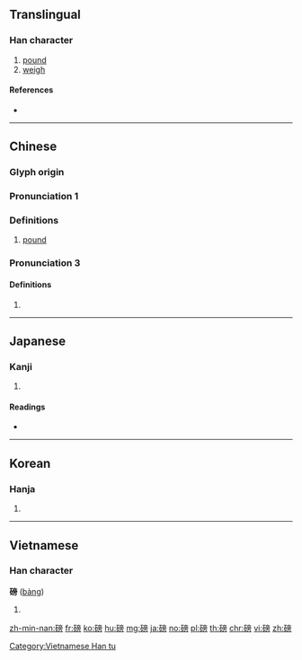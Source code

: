 {{character info/new}}
==Translingual==

===Han character===
{{Han char|rn=112|rad=石|as=10|sn=15|four=10627|canj=MRYBS}}

# [[pound]]
# [[weigh]]

====References====
* {{Han ref|kx=0834.180|dkj=24386|dj=1251.150|hdz=42449.090|uh=78C5|ud=30917|bh=BD53|bd=48467}}

----

==Chinese==
{{zh-forms}}

===Glyph origin===
{{Han etym}}

===Pronunciation 1===
{{zh-pron
|m=bàng
|c=bong6,pong4
|h=pfs=pong
|md=
|mn=pōng
|w=
|mc=y
|oc=y
|cat=n
}}

===Definitions===
{{zh-hanzi}}

# [[pound]] {{gloss|unit of mass}}

===Pronunciation 3===
{{zh-pron
|m=páng,pāng,2nb=Taiwan
|c=bong6 bok3
|h=
|mn=qz,xm,zz:pông
|ma=y
|cat=
}}

====Definitions====
{{zh-hanzi}}

# {{zh-only used in|磅礴|}}

----

==Japanese==

===Kanji===
{{ja-kanji|grade=|rs=石10}}

# {{defn|lang=ja|sort=石10}}

====Readings====
* {{ja-readings|on=[[ほう]] (hō)|kun=[[ポンド]] (pondo)|nanori=}}

----

==Korean==

===Hanja===
{{ko-hanja|hangeul=방|eumhun=|rv=bang|mr=pang|y=pang}}

# {{defn|lang=ko|sort=石10}}

----

==Vietnamese==

===Han character===
'''磅''' ([[bàng]])

# {{defn|lang=vi}}

[[Category:Vietnamese Han tu]]

[[zh-min-nan:磅]]
[[fr:磅]]
[[ko:磅]]
[[hu:磅]]
[[mg:磅]]
[[ja:磅]]
[[no:磅]]
[[pl:磅]]
[[th:磅]]
[[chr:磅]]
[[vi:磅]]
[[zh:磅]]